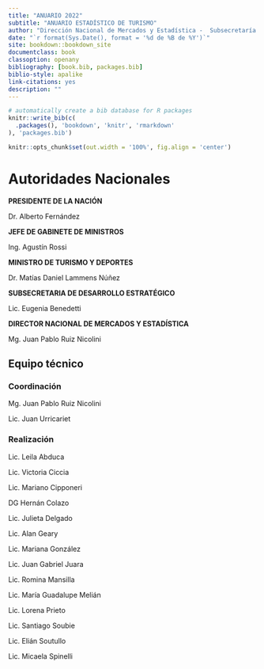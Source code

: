 ```yaml
---
title: "ANUARIO 2022"
subtitle: "ANUARIO ESTADÍSTICO DE TURISMO"
author: "Dirección Nacional de Mercados y Estadística -  Subsecretaría de Desarrollo Estratégico"
date: "`r format(Sys.Date(), format = '%d de %B de %Y')`"
site: bookdown::bookdown_site
documentclass: book
classoption: openany
bibliography: [book.bib, packages.bib]
biblio-style: apalike
link-citations: yes
description: ""
---
```





```r
# automatically create a bib database for R packages
knitr::write_bib(c(
  .packages(), 'bookdown', 'knitr', 'rmarkdown'
), 'packages.bib')

knitr::opts_chunk$set(out.width = '100%', fig.align = 'center')
```

# Autoridades Nacionales {-}

**PRESIDENTE DE LA NACIÓN**

Dr. Alberto Fernández

**JEFE DE GABINETE DE MINISTROS**

Ing. Agustín Rossi

**MINISTRO DE TURISMO Y DEPORTES**

Dr. Matías Daniel Lammens Núñez

**SUBSECRETARIA DE DESARROLLO ESTRATÉGICO**

Lic. Eugenia Benedetti


**DIRECTOR NACIONAL DE MERCADOS Y ESTADÍSTICA**

Mg. Juan Pablo Ruiz Nicolini

## Equipo técnico {-}

### Coordinación {-}

Mg. Juan Pablo Ruiz Nicolini

Lic. Juan Urricariet

### Realización {-}

Lic. Leila Abduca

Lic. Victoria Ciccia

Lic. Mariano Cipponeri

DG Hernán Colazo

Lic. Julieta Delgado

Lic. Alan Geary

Lic. Mariana González

Lic. Juan Gabriel Juara

Lic. Romina Mansilla

Lic. María Guadalupe Melián

Lic. Lorena Prieto

Lic. Santiago Soubie

Lic. Elián Soutullo

Lic. Micaela Spinelli

